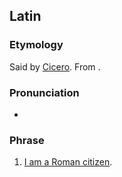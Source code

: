 ==Latin==
{{phrasebook|la}}
{{wikipedia}}

===Etymology===
Said by [[w:en:Cicero|Cicero]]. From {{af|la|cīvis|t1=a citizen|rōmānus|t2=Roman|sum|t3=I am}}.

===Pronunciation===
* {{la-IPA|cīvis rōmānus sum}}

===Phrase===
{{head|la|phrase|head=[[cīvis]] [[rōmānus]] [[sum]]}}

# [[Appendix:I am (ethnicity)|I am a Roman citizen]].